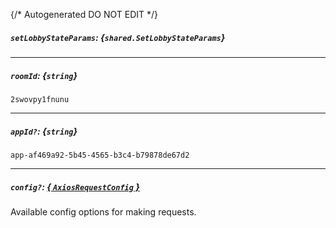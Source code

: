 {/* Autogenerated DO NOT EDIT  */}

##### `setLobbyStateParams`: *{`shared.SetLobbyStateParams`}*
<Collapsible>
    <SetLobbyStateParams/>
</Collapsible>

---
##### `roomId`: *{`string`}*
`2swovpy1fnunu`

---
##### `appId?`: *{`string`}*
`app-af469a92-5b45-4565-b3c4-b79878de67d2`

---
##### `config?`: [*{ `AxiosRequestConfig` }*](https://axios-http.com/docs/req_config)
Available config options for making requests.


